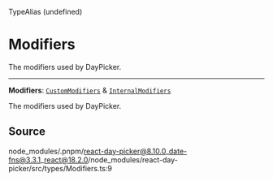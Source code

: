 <SectionTitle>TypeAlias (undefined)</SectionTitle>

# Modifiers

<Description>
The modifiers used by DayPicker.
</Description>

---

<a id="undefined" name="undefined"></a>

<SignatureMemberIdentifier>**Modifiers**: [`CustomModifiers`](/api/main/type-aliases/CustomModifiers.md) & [`InternalModifiers`](/api/main/type-aliases/InternalModifiers.md)</SignatureMemberIdentifier>

The modifiers used by DayPicker.

## Source

node\_modules/.pnpm/react-day-picker@8.10.0\_date-fns@3.3.1\_react@18.2.0/node\_modules/react-day-picker/src/types/Modifiers.ts:9
